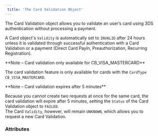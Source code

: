 ```yaml
---  
 title: 'The Card Validation Object'  
---  
```


  

The Card Validation object allows you to validate an user’s card using 3DS authentication without processing a payment.  

A Card object's `Validity` is automatically set to `INVALID` after 24 hours unless it is validated through successful authentication with a Card Validation or a payment (Direct Card PayIn, Preauthorization, Recurring Registration).   

<Note>  
**Note – Card validation only available for CB_VISA_MASTERCARD** 
  
The card validation feature is only available for cards with the `CardType` `CB_VISA_MASTERCARD`.  
</Note>  

<Note>  
**Note – Card validation expires after 5 minutes** 
  
Because you cannot create two requests at once for the same card, the card validation will expire after 5 minutes, setting the `Status` of the Card Validation object to `FAILED`.   
The Card `Validity`, however, will remain `UNKNOWN`, which allows you to request a new Card Validation.  
</Note>  

### Attributes  

<AuthorId1 />  

<SecureModeReturnURL />  

<SecureModeRedirectURL />  

<SecureModeNeeded />  

<IpAddress />  

<Tag />  

<BrowserInfo />  

<Status1 />  

<Type2 />  

<PreferredCardNetwork />  

<SecureMode />  

<Validity />  

<CreationDate />  

<AuthorizationDate />  

<Applied3DSVersion />  

<ResultCode />  

<ResultMessage />  

<Tag />  

<CardInfo />  

<ProfilingAttemptReference />